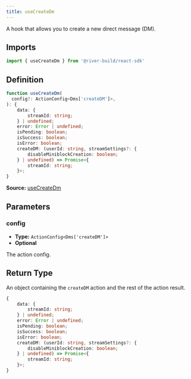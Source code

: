 ```yaml
---
title: useCreateDm
---
```

A hook that allows you to create a new direct message (DM).

## Imports

```ts
import { useCreateDm } from '@river-build/react-sdk'
```

## Definition

```ts
function useCreateDm(
  config?: ActionConfig<Dms['createDM']>,
): {
    data: {
        streamId: string;
    } | undefined;
    error: Error | undefined;
    isPending: boolean;
    isSuccess: boolean;
    isError: boolean;
    createDM: (userId: string, streamSettings?: {
        disableMiniblockCreation: boolean;
    } | undefined) => Promise<{
        streamId: string;
    }>;
}
```

**Source:** [useCreateDm](https://github.com/towns-protocol/towns/blob/main/packages/react-sdk/src/useCreateDm.ts)

## Parameters

### config

- **Type:** `ActionConfig<Dms['createDM']>`
- **Optional**

The action config.

## Return Type

An object containing the `createDM` action and the rest of the action result.

```ts
{
    data: {
        streamId: string;
    } | undefined;
    error: Error | undefined;
    isPending: boolean;
    isSuccess: boolean;
    isError: boolean;
    createDM: (userId: string, streamSettings?: {
        disableMiniblockCreation: boolean;
    } | undefined) => Promise<{
        streamId: string;
    }>;
}
```
